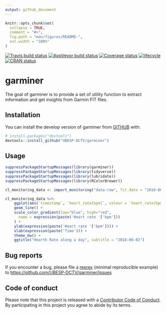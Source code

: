 ```yaml
---
output: github_document
---
```


<!-- README.md is generated from README.Rmd. Please edit that file -->

```r
knitr::opts_chunk$set(
  collapse = TRUE,
  comment = "#>",
  fig.path = "man/figures/README-",
  out.width = "100%"
)
```

[![Travis build status](https://travis-ci.org/UBESP-DCTV/garminer.svg?branch=master)](https://travis-ci.org/UBESP-DCTV/garminer)
[![AppVeyor build status](https://ci.appveyor.com/api/projects/status/github/UBESP-DCTV/garminer?branch=master&svg=true)](https://ci.appveyor.com/project/UBESP-DCTV/garminer)
[![Coverage status](https://codecov.io/gh/UBESP-DCTV/garminer/branch/master/graph/badge.svg)](https://codecov.io/github/UBESP-DCTV/garminer?branch=master)
[![lifecycle](https://img.shields.io/badge/lifecycle-maturing-blue.svg)](https://www.tidyverse.org/lifecycle/#maturing)
[![CRAN status](https://www.r-pkg.org/badges/version/garminer)](https://cran.r-project.org/package=garminer)

# garminer

The goal of garminer is to provide a set of utility function to extract
information and get insights from Garmin FIT files.

## Installation

You can install the develop version of garminer from
[GITHUB](https://github.com) with:

```r
# install.packages("devtools")
devtools::install_github("UBESP-DCTV/garminer")
```

## Usage
```r
suppressPackageStartupMessages(library(garminer))
suppressPackageStartupMessages(library(tidyverse))
suppressPackageStartupMessages(library(lubridate))
suppressPackageStartupMessages(library(RColorBrewer))

cl_monitoring_data <- import_monitoring("data-raw", fit_date = "2018-06-02")

cl_monitoring_data %>% 
    ggplot(aes(`timestamp`, `heart_rate[bpm]`, colour = `heart_rate[bpm]`)) + 
    geom_line() +
    scale_color_gradient(low="blue", high="red",
      name = expression(paste('Heart rate '['bpm']))
    ) +
    ylab(expression(paste('Heart rate '['bpm']))) +
    xlab(expression(paste('Time'))) +
    theme_bw() +
    ggtitle("Hearth Rate along a day", subtitle = "2018-06-02")

```







## Bug reports
If you encounter a bug, please file a
[reprex](https://github.com/tidyverse/reprex) (minimal reproducible example)
to <https://github.com/UBESP-DCTV/garminer/issues>


## Code of conduct
Please note that this project is released with a
[Contributor Code of Conduct](CODE_OF_CONDUCT.md). By participating in this
project you agree to abide by its terms.
